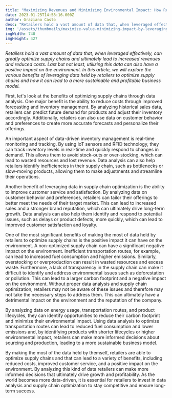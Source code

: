 ```yaml
---
title: "Maximizing Revenues and Minimizing Environmental Impact: How Retailers Can Leverage Data to Optimize Supply Chains"
date: 2023-01-25T14:58:16.000Z
author: Graziano Casto
desc: "Retailers hold a vast amount of data that, when leveraged effectively, can greatly optimize supply chains and ultimately lead to increased revenues and reduced costs. Last but not least, utilizing this data can also have a positive impact on the environment. In this article, we will explore the various benefits of leveraging data held by retailers to optimize supply chains and how it can lead to a more sustainable and profitable business model."
img: '/assets/thumbnails/maximize-value-minimizing-impact-by-leveraging-data-retail-industry.png'
imgWidth: 740
imgHeight: 427
---
```


_Retailers hold a vast amount of data that, when leveraged effectively, can greatly optimize supply chains and ultimately lead to increased revenues and reduced costs. Last but not least, utilizing this data can also have a positive impact on the environment. In this article, we will explore the various benefits of leveraging data held by retailers to optimize supply chains and how it can lead to a more sustainable and profitable business model._

First, let's look at the benefits of optimizing supply chains through data analysis. One major benefit is the ability to reduce costs through improved forecasting and inventory management. By analyzing historical sales data, retailers can predict future demand for products and adjust their inventory accordingly. Additionally, retailers can also use data on customer behavior and preferences to create more accurate forecasts and personalize their offerings.

An important aspect of data-driven inventory management is real-time monitoring and tracking. By using IoT sensors and RFID technology, they can track inventory levels in real-time and quickly respond to changes in demand. This allows them to avoid stock-outs or over-stocking, which can lead to wasted resources and lost revenue. Data analysis can also help retailers identify inefficiencies in their supply chain, such as bottlenecks or slow-moving products, allowing them to make adjustments and streamline their operations.

Another benefit of leveraging data in supply chain optimization is the ability to improve customer service and satisfaction. By analyzing data on customer behavior and preferences, retailers can tailor their offerings to better meet the needs of their target market. This can lead to increased sales and a stronger brand reputation, which can ultimately drive long-term growth. Data analysis can also help them identify and respond to potential issues, such as delays or product defects, more quickly, which can lead to improved customer satisfaction and loyalty.

One of the most significant benefits of making the most of data held by retailers to optimize supply chains is the positive impact it can have on the environment. A non-optimized supply chain can have a significant negative impact on the environment. Inefficient transportation routes, for example, can lead to increased fuel consumption and higher emissions. Similarly, overstocking or overproduction can result in wasted resources and excess waste. Furthermore, a lack of transparency in the supply chain can make it difficult to identify and address environmental issues such as deforestation or pollution. This can lead to a larger carbon footprint and a negative impact on the environment. Without proper data analysis and supply chain optimization, retailers may not be aware of these issues and therefore may not take the necessary steps to address them. This can ultimately have a detrimental impact on the environment and the reputation of the company. 

By analyzing data on energy usage, transportation routes, and product lifecycles, they can identify opportunities to reduce their carbon footprint and minimize their environmental impact. Using data analysis to optimize transportation routes can lead to reduced fuel consumption and lower emissions and, by identifying products with shorter lifecycles or higher environmental impact, retailers can make more informed decisions about sourcing and production, leading to a more sustainable business model.

By making the most of the data held by themself, retailers are able to optimize supply chains and that can lead to a variety of benefits, including reduced costs, improved customer service, and a positive impact on the environment. By analyzing this kind of data retailers can make more informed decisions that ultimately drive growth and profitability. As the world becomes more data-driven, it is essential for retailers to invest in data analysis and supply chain optimization to stay competitive and ensure long-term success.